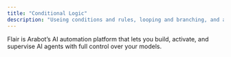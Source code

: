 ```yaml
---
title: "Conditional Logic"
description: "Useing conditions and rules, looping and branching, and advanced logic tools."
---
```


Flair is Arabot’s AI automation platform that lets you build, activate, and supervise AI agents with full control over your models.